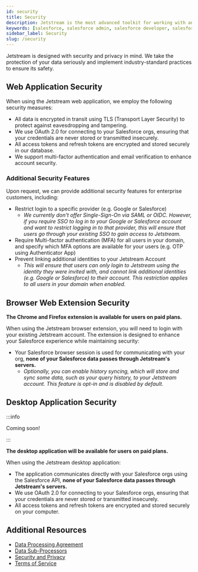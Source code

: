 ```yaml
---
id: security
title: Security
description: Jetstream is the most advanced toolkit for working with and administering Salesforce. We know that once you start using Jetstream, you'll wonder how you ever got on without it!
keywords: [salesforce, salesforce admin, salesforce developer, salesforce automation, salesforce workbench]
sidebar_label: Security
slug: /security
---
```



Jetstream is designed with security and privacy in mind. We take the protection of your data seriously and implement industry-standard practices to ensure its safety.

## Web Application Security

When using the Jetstream web application, we employ the following security measures:

- All data is encrypted in transit using TLS (Transport Layer Security) to protect against eavesdropping and tampering.
- We use OAuth 2.0 for connecting to your Salesforce orgs, ensuring that your credentials are never stored or transmitted insecurely.
- All access tokens and refresh tokens are encrypted and stored securely in our database.
- We support multi-factor authentication and email verification to enhance account security.

### Additional Security Features

Upon request, we can provide additional security features for enterprise customers, including:

- Restrict login to a specific provider (e.g. Google or Salesforce)
  - _We currently don't offer Single-Sign-On via SAML or OIDC. However, if you require SSO to log in to your Google or Salesforce account and want to restrict logging in to that provider, this will ensure that users go through your existing SSO to gain access to Jetstream._
- Require Multi-factor authentication (MFA) for all users in your domain, and specify which MFA options are available for your users (e.g. OTP using Authenticator App)
- Prevent linking additional identities to your Jetstream Account
  - _This will ensure that users can only login to Jetstream using the identity they were invited with, and cannot link additional identities (e.g. Google or Salesforce) to their account. This restriction applies to all users in your domain when enabled._

## Browser Web Extension Security

<JetstreamProLogo width="200px" />

**The Chrome and Firefox extension is available for users on paid plans.**

When using the Jetstream browser extension, you will need to login with your existing Jetstream account. The extension is designed to enhance your Salesforce experience while maintaining security:

- Your Salesforce browser session is used for communicating with your org, **none of your Salesforce data passes through Jetstream's servers.**
  - _Optionally, you can enable history syncing, which will store and sync some data, such as your query history, to your Jetstream account. This feature is opt-in and is disabled by default._

## Desktop Application Security

:::info

Coming soon!

:::

<JetstreamProLogo width="200px" />

**The desktop application will be available for users on paid plans.**

When using the Jetstream desktop application:

- The application communicates directly with your Salesforce orgs using the Salesforce API, **none of your Salesforce data passes through Jetstream's servers.**
- We use OAuth 2.0 for connecting to your Salesforce orgs, ensuring that your credentials are never stored or transmitted insecurely.
- All access tokens and refresh tokens are encrypted and stored securely on your computer.

## Additional Resources

- [Data Processing Agreement](https://getjetstream.app/dpa/)
- [Data Sub-Processors](https://getjetstream.app/subprocessors/)
- [Security and Privacy](https://getjetstream.app/privacy/)
- [Terms of Service](https://getjetstream.app/terms-of-service/)
